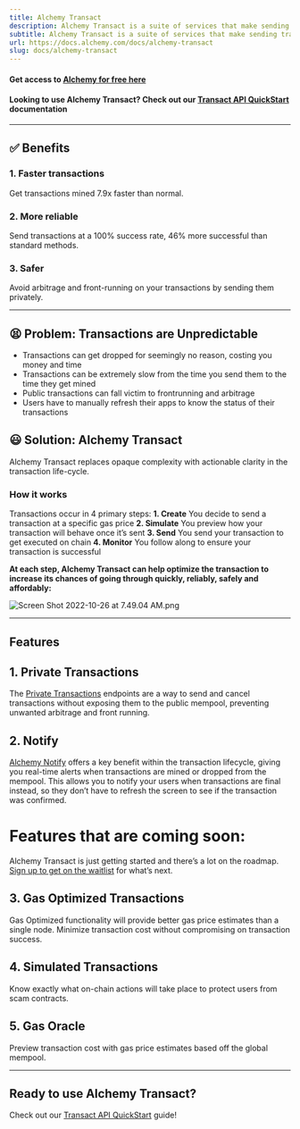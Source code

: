 ```yaml
---
title: Alchemy Transact
description: Alchemy Transact is a suite of services that make sending transactions cheaper, faster and more reliable, especially in moments when transactions are more likely to fail.
subtitle: Alchemy Transact is a suite of services that make sending transactions cheaper, faster and more reliable, especially in moments when transactions are more likely to fail.
url: https://docs.alchemy.com/docs/alchemy-transact
slug: docs/alchemy-transact
---
```


#### Get access to [**Alchemy for free here**](https://auth.alchemy.com/signup?redirectUrl=https%3A%2F%2Fdashboard.alchemy.com%2Fsignup%2F%3Freferrer_origin%3DDIRECT%26ref%3Daffiliate%3Abf20d53b27)

#### **Looking to use Alchemy Transact? Check out our [Transact API QuickStart](/reference/transact-api-quickstart) documentation**

***

## ✅ Benefits

### 1. Faster transactions

Get transactions mined 7.9x faster than normal.

### 2. More reliable

Send transactions at a 100% success rate, 46% more successful than standard methods.

### 3. Safer

Avoid arbitrage and front-running on your transactions by sending them privately.

***

## 😫 Problem: Transactions are Unpredictable

* Transactions can get dropped for seemingly no reason, costing you money and time
* Transactions can be extremely slow from the time you send them to the time they get mined
* Public transactions can fall victim to frontrunning and arbitrage
* Users have to manually refresh their apps to know the status of their transactions

## 😃 Solution: Alchemy Transact

Alchemy Transact replaces opaque complexity with actionable clarity in the transaction life-cycle.

### How it works

Transactions occur in 4 primary steps: **1. Create** You decide to send a transaction at a specific gas price **2. Simulate** You preview how your transaction will behave once it’s sent **3. Send** You send your transaction to get executed on chain **4. Monitor** You follow along to ensure your transaction is successful

**At each step, Alchemy Transact can help optimize the transaction to increase its chances of going through quickly, reliably, safely and affordably:**

![](4505f94-Screen_Shot_2022-10-26_at_7.49.04_AM.png "Screen Shot 2022-10-26 at 7.49.04 AM.png")

***

## Features

## 1. Private Transactions

The [Private Transactions](/reference/eth-sendprivatetransaction) endpoints are a way to send and cancel transactions without exposing them to the public mempool, preventing unwanted arbitrage and front running.

## 2. Notify

[Alchemy Notify](/docs/alchemy-notify) offers a key benefit within the transaction lifecycle, giving you real-time alerts when transactions are mined or dropped from the mempool. This allows you to notify your users when transactions are final instead, so they don’t have to refresh the screen to see if the transaction was confirmed.

# Features that are coming soon:

Alchemy Transact is just getting started and there’s a lot on the roadmap. [Sign up to get on the waitlist](https://alchemyapi.typeform.com/to/EhW0nBC1) for what’s next.

## 3. Gas Optimized Transactions

Gas Optimized functionality will provide better gas price estimates than a single node. Minimize transaction cost without compromising on transaction success.

## 4. Simulated Transactions

Know exactly what on-chain actions will take place to protect users from scam contracts.

## 5. Gas Oracle

Preview transaction cost with gas price estimates based off the global mempool.

***

## Ready to use Alchemy Transact?

Check out our [Transact API QuickStart](/reference/transact-api-quickstart) guide!
